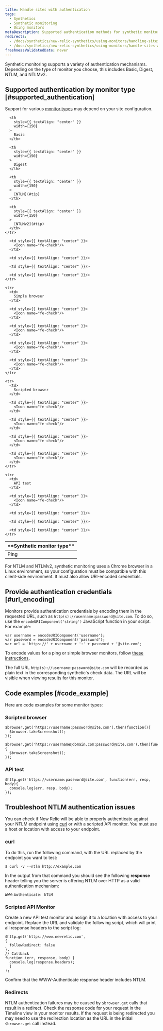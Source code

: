 ```yaml
---
title: Handle sites with authentication
tags:
  - Synthetics
  - Synthetic monitoring
  - Using monitors
metaDescription: Supported authentication methods for synthetic monitors and how to provide authentication using scripted monitors.
redirects:
  - /docs/synthetics/new-relic-synthetics/using-monitors/handling-sites-authentication
  - /docs/synthetics/new-relic-synthetics/using-monitors/handle-sites-authentication
freshnessValidatedDate: never
---
```


Synthetic monitoring supports a variety of authentication mechanisms. Depending on the type of monitor you choose, this includes Basic, Digest, NTLM, and NTLMv2.

## Supported authentication by monitor type [#supported_authentication]

Support for various [monitor types](/docs/synthetics/new-relic-synthetics/using-monitors/add-edit-monitors#types-monitors) may depend on your site configuration.

<table>
  <thead>
    <tr>
      <th>
        <DNT>**Synthetic monitor type**</DNT>
      </th>

      <th
        style={{ textAlign: "center" }}
        width={150}
      >
        Basic
      </th>

      <th
        style={{ textAlign: "center" }}
        width={150}
      >
        Digest
      </th>

      <th
        style={{ textAlign: "center" }}
        width={150}
      >
        [NTLM](#tip)
      </th>

      <th
        style={{ textAlign: "center" }}
        width={150}
      >
        [NTLMv2](#tip)
      </th>
    </tr>
  </thead>

  <tbody>
    <tr>
      <td>
        Ping
      </td>

      <td style={{ textAlign: "center" }}>
        <Icon name="fe-check"/>
      </td>

      <td style={{ textAlign: "center" }}/>

      <td style={{ textAlign: "center" }}/>

      <td style={{ textAlign: "center" }}/>
    </tr>

    <tr>
      <td>
        Simple browser
      </td>

      <td style={{ textAlign: "center" }}>
        <Icon name="fe-check"/>
      </td>

      <td style={{ textAlign: "center" }}>
        <Icon name="fe-check"/>
      </td>

      <td style={{ textAlign: "center" }}>
        <Icon name="fe-check"/>
      </td>

      <td style={{ textAlign: "center" }}>
        <Icon name="fe-check"/>
      </td>
    </tr>

    <tr>
      <td>
        Scripted browser
      </td>

      <td style={{ textAlign: "center" }}>
        <Icon name="fe-check"/>
      </td>

      <td style={{ textAlign: "center" }}>
        <Icon name="fe-check"/>
      </td>

      <td style={{ textAlign: "center" }}>
        <Icon name="fe-check"/>
      </td>

      <td style={{ textAlign: "center" }}>
        <Icon name="fe-check"/>
      </td>
    </tr>

    <tr>
      <td>
        API test
      </td>

      <td style={{ textAlign: "center" }}>
        <Icon name="fe-check"/>
      </td>

      <td style={{ textAlign: "center" }}/>

      <td style={{ textAlign: "center" }}/>

      <td style={{ textAlign: "center" }}/>
    </tr>
  </tbody>
</table>

<Callout variant="tip">
  For NTLM and NTLMv2, synthetic monitoring uses a Chrome browser in a Linux environment, so your configuration must be compatible with this client-side environment. It must also allow URI-encoded credentials.
</Callout>

## Provide authentication credentials [#url_encoding]

Monitors provide authentication credentials by encoding them in the requested URL, such as `http(s)://username:password@site.com`. To do so, use the `encodeURIComponent('string')` JavaScript function in your script. For example:

```
var username = encodeURIComponent('username');
var password = encodeURIComponent('password');
var url = 'https://' + username + ':' + password + '@site.com';
```

To encode values for a ping or simple browser monitors, follow [these instructions](https://www.w3schools.com/tags/ref_urlencode.ASP).

The full URL `http(s)://username:password@site.com` will be recorded as plain text in the corresponding synthetic's check data. The URL will be visible when viewing results for this monitor.

## Code examples [#code_example]

Here are code examples for some monitor types:

### Scripted browser

```
$browser.get('https://username:password@site.com').then(function(){
  $browser.takeScreenshot();
});
```

```
$browser.get('https://username@domain.com:password@site.com').then(function(){
  $browser.takeScreenshot();
});
```

### API test

```
$http.get('https://username:password@site.com', function(err, resp, body){
  console.log(err, resp, body);
});
```

## Troubleshoot NTLM authentication issues

You can check if New Relic will be able to properly authenticate against your NTLM endpoint using [curl](https://curl.haxx.se) or with a scripted API monitor. You must use a host or location with access to your endpoint.

### curl

To do this, run the following command, with the URL replaced by the endpoint you want to test:

```
$ curl -v --ntlm http://example.com
```

In the output from that command you should see the following <DNT>**response**</DNT> header telling you the server is offering NTLM over HTTP as a valid authentication mechanism:

```
WWW-Authenticate: NTLM
```

### Scripted API Monitor

Create a new API test monitor and assign it to a location with access to your endpoint. Replace the URL and validate the following script, which will print all response headers to the script log:

```
$http.get('https://www.newrelic.com',
{
  followRedirect: false
},
// Callback
function (err, response, body) {
  console.log(response.headers);
  }
);
```

Confirm that the WWW-Authenticate response header includes NTLM.

### Redirects

NTLM authentication failures may be caused by `$browser.get` calls that result in a redirect. Check the response code for your request in the Timeline view in your monitor results. If the request is being redirected you may need to use the redirection location as the URL in the initial `$browser.get` call instead.
